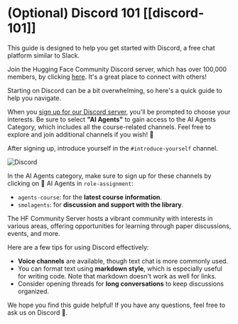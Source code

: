 # (Optional) Discord 101 [[discord-101]]

This guide is designed to help you get started with Discord, a free chat platform similar to Slack.

Join the Hugging Face Community Discord server, which has over 100,000 members, by clicking [here](https://discord.gg/UrrTSsSyjb). It's a great place to connect with others!

Starting on Discord can be a bit overwhelming, so here's a quick guide to help you navigate.

When you [sign up for our Discord server](http://hf.co/join/discord), you'll be prompted to choose your interests. Be sure to select **"AI Agents"** to gain access to the AI Agents Category, which includes all the course-related channels. Feel free to explore and join additional channels if you wish! 🚀
<!-- TODO: Add illustration -->

After signing up, introduce yourself in the `#introduce-yourself` channel.

<img src="https://huggingface.co/datasets/huggingface-ai-agents-course/course-images/resolve/main/en/unit0/discord2.jpg" alt="Discord"/>

In the AI Agents category, make sure to sign up for these channels by clicking on 🤖 AI Agents in `role-assignment`:
- `agents-course`: for the **latest course information**.
- `smolagents`: for **discussion and support with the library**.
<!-- TODO: Add channels-->

The HF Community Server hosts a vibrant community with interests in various areas, offering opportunities for learning through paper discussions, events, and more.

Here are a few tips for using Discord effectively:

- **Voice channels** are available, though text chat is more commonly used.
- You can format text using **markdown style**, which is especially useful for writing code. Note that markdown doesn't work as well for links.
- Consider opening threads for **long conversations** to keep discussions organized.

We hope you find this guide helpful! If you have any questions, feel free to ask us on Discord 🤗.